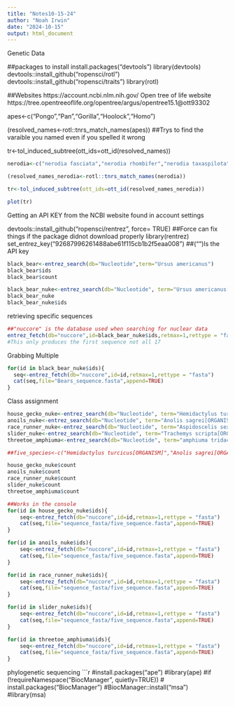```yaml
---
title: "Notes10-15-24"
author: "Noah Irwin"
date: "2024-10-15"
output: html_document
---
```

Genetic Data

##packages to install
install.packages("devtools")
library(devtools)
devtools::install_github("ropensci/rotl")
devtools::install_github("ropensci/traits")
library(rotl)

##Websites
https://account.ncbi.nlm.nih.gov/
Open tree of life website
https://tree.opentreeoflife.org/opentree/argus/opentree15.1@ott93302


apes<-c("Pongo","Pan","Gorilla","Hoolock","Homo")

(resolved_names<-rotl::tnrs_match_names(apes)) ##Trys to find the varaible you named even if you spelled it wrong

tr<-tol_induced_subtree(ott_ids=ott_id(resolved_names))
```r
nerodia<-c("nerodia fasciata","nerodia rhombifer","nerodia taxaspilota","nerodia clarkii","nerodia cyclopion")

(resolved_names_nerodia<-rotl::tnrs_match_names(nerodia))

tr<-tol_induced_subtree(ott_ids=ott_id(resolved_names_nerodia))

plot(tr)
```

Getting an API KEY from the NCBI website
found in account settings

devtools::install_github("ropensci/rentrez", force= TRUE) ##Force can fix things if the package didnot download properly
library(rentrez)
set_entrez_key("92687996261488abe61f115cb1b2f5eaa008") ##("")Is the API key


```r
black_bear<-entrez_search(db="Nucleotide",term="Ursus americanus")
black_bear$ids
black_bear$count

black_bear_nuke<-entrez_search(db="Nucleotide", term="Ursus americanus[ORGANISM]",retmax=20)
black_bear_nuke
black_bear_nuke$ids
```

retrieving specific sequences
```r
##"nuccore" is the database used when searching for nuclear data
entrez_fetch(db="nuccore",id=black_bear_nuke$ids,retmax=1,rettype = "fasta") ##retmax limits the amount of data being downloaded
#This only produces the first sequence not all 17


```
Grabbing Multiple

```r
for(id in black_bear_nuke$ids){
  seq<-entrez_fetch(db="nuccore",id=id,retmax=1,rettype = "fasta")
  cat(seq,file="Bears_sequence.fasta",append=TRUE)
}
```

Class assignment
```r
house_gecko_nuke<-entrez_search(db="Nucleotide", term="Hemidactylus turcicus[ORGANISM] AND COI")
anoils_nuke<-entrez_search(db="Nucleotide", term="Anolis sagrei[ORGANISM] and COI")
race_runner_nuke<-entrez_search(db="Nucleotide", term="Aspidoscelis sexlineatus[ORGANISM] and COI")
slider_nuke<-entrez_search(db="Nucleotide", term="Trachemys scripta[ORGANISM] and COI")
threetoe_amphiuma<-entrez_search(db="Nucleotide", term="amphiuma tridactylum[ORGANISM] and COI")

##five_species<-c("Hemidactylus turcicus[ORGANISM]","Anolis sagrei[ORGANISM]","Aspidoscelis sexlineatus[ORGANISM","Trachemys scripta[ORGANISM],"amphiuma tridactylum[ORGANISM] and 18S[Gene Name]")
```

```r
house_gecko_nuke$count
anoils_nuke$count
race_runner_nuke$count
slider_nuke$count
threetoe_amphiuma$count
```

```r
##Works in the console
for(id in house_gecko_nuke$ids){
    seq<-entrez_fetch(db="nuccore",id=id,retmax=1,rettype = "fasta")
    cat(seq,file="sequence_fasta/five_sequence.fasta",append=TRUE)
}

for(id in anoils_nuke$ids){
    seq<-entrez_fetch(db="nuccore",id=id,retmax=1,rettype = "fasta")
    cat(seq,file="sequence_fasta/five_sequence.fasta",append=TRUE)
}

for(id in race_runner_nuke$ids){
    seq<-entrez_fetch(db="nuccore",id=id,retmax=1,rettype = "fasta")
    cat(seq,file="sequence_fasta/five_sequence.fasta",append=TRUE)
}

for(id in slider_nuke$ids){
    seq<-entrez_fetch(db="nuccore",id=id,retmax=1,rettype = "fasta")
    cat(seq,file="sequence_fasta/five_sequence.fasta",append=TRUE)
}

for(id in threetoe_amphiuma$ids){
    seq<-entrez_fetch(db="nuccore",id=id,retmax=1,rettype = "fasta")
    cat(seq,file="sequence_fasta/five_sequence.fasta",append=TRUE)
}
```

phylogenetic sequencing
```r
#install.packages("ape")
#library(ape)
#if (!requireNamespace("BiocManager", quietly=TRUE))
#    install.packages("BiocManager")
#BiocManager::install("msa")
#library(msa)
